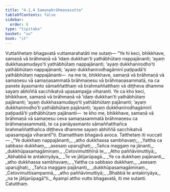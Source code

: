 ```yaml
---
title: "4.1.4 Samaṇabrāhmaṇasutta"
tableOfContents: false
sidebar:
  order: 8
type: "tipitaka"
basket: "su"
book: "it"
---
```



<DynamicBreadcrumb />

<Division number="103" book="it" bookNo="18" page="266">

<Paragraph number="748" book="it">
Vuttañhetaṃ bhagavatā vuttamarahatāti me sutaṃ—
</Paragraph>

<Paragraph number="749" book="it">
“Ye hi keci, bhikkhave, samaṇā vā brāhmaṇā vā ‘idaṃ dukkhan’ti yathābhūtaṃ nappajānanti; ‘ayaṃ dukkhasamudayo’ti yathābhūtaṃ nappajānanti; ‘ayaṃ dukkhanirodho’ti yathābhūtaṃ nappajānanti; ‘ayaṃ dukkhanirodhagāminī paṭipadā’ti yathābhūtaṃ nappajānanti—  na me te, bhikkhave, samaṇā vā brāhmaṇā vā samaṇesu vā samaṇasammatā brāhmaṇesu vā brāhmaṇasammatā, na ca panete āyasmanto sāmaññatthaṃ vā brahmaññatthaṃ vā diṭṭheva dhamme sayaṃ abhiññā sacchikatvā upasampajja viharanti.
</Paragraph>

<Paragraph number="750" book="it">
Ye ca kho keci, bhikkhave, samaṇā vā brāhmaṇā vā ‘idaṃ dukkhan’ti yathābhūtaṃ pajānanti; ‘ayaṃ dukkhasamudayo’ti yathābhūtaṃ pajānanti; ‘ayaṃ dukkhanirodho’ti yathābhūtaṃ pajānanti; ‘ayaṃ dukkhanirodhagāminī paṭipadā’ti yathābhūtaṃ pajānanti—  te kho me, bhikkhave, samaṇā vā brāhmaṇā vā samaṇesu ceva samaṇasammatā brāhmaṇesu ca brāhmaṇasammatā, te ca panāyasmanto sāmaññatthañca brahmaññatthañca diṭṭheva dhamme sayaṃ abhiññā sacchikatvā upasampajja viharantī”ti. Etamatthaṃ bhagavā avoca. Tatthetaṃ iti vuccati—
</Paragraph>

<Paragraph number="751" type="verses" book="it">
_“Ye dukkhaṃ nappajānanti,_  
_atho dukkhassa sambhavaṃ;_  
_Yattha ca sabbaso dukkhaṃ,_  
_asesaṃ uparujjhati;_  
_Tañca maggaṃ na jānanti,_  
_dukkhūpasamagāminaṃ._  

</Paragraph>

<Paragraph number="752" type="verses" book="it">
_Cetovimuttihīnā te,_  
_Atho paññāvimuttiyā;_  
_Abhabbā te antakiriyāya,_  
_Te ve jātijarūpagā._  

</Paragraph>

<Paragraph number="753" type="verses" book="it">
_Ye ca dukkhaṃ pajānanti,_  
_atho dukkhassa sambhavaṃ;_  
_Yattha ca sabbaso dukkhaṃ,_  
_asesaṃ uparujjhati;_  
_Tañca maggaṃ pajānanti,_  
_dukkhūpasamagāminaṃ._  

</Paragraph>

<Paragraph number="754" type="verses" book="it">
_Cetovimuttisampannā,_  
_atho paññāvimuttiyā;_  
_Bhabbā te antakiriyāya,_  
_na te jātijarūpagā”ti._  

</Paragraph>

<Paragraph number="755" book="it">
Ayampi attho vutto bhagavatā, iti me sutanti.

</Paragraph>
</Division>

<Paragraph number="756" type="center" book="it">
Catutthaṃ.
</Paragraph>